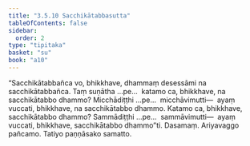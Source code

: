 ```yaml
---
title: "3.5.10 Sacchikātabbasutta"
tableOfContents: false
sidebar:
  order: 2
type: "tipitaka"
basket: "su"
book: "a10"
---
```



<DynamicBreadcrumb />

<Division number="154" book="a10" bookNo="17" page="457">

<Paragraph number="1147" book="a10">
“Sacchikātabbañca vo, bhikkhave, dhammaṃ desessāmi na sacchikātabbañca. Taṃ suṇātha …pe…  katamo ca, bhikkhave, na sacchikātabbo dhammo? Micchādiṭṭhi …pe…  micchāvimutti—  ayaṃ vuccati, bhikkhave, na sacchikātabbo dhammo. Katamo ca, bhikkhave, sacchikātabbo dhammo? Sammādiṭṭhi …pe…  sammāvimutti—  ayaṃ vuccati, bhikkhave, sacchikātabbo dhammo”ti.

</Paragraph>
</Division>

<Paragraph number="1148" type="center" book="a10">
Dasamaṃ.



</Paragraph>

<Paragraph number="1149" type="center" book="a10">
Ariyavaggo pañcamo.



</Paragraph>

<Paragraph number="1150" type="center" book="a10">
Tatiyo paṇṇāsako samatto.
</Paragraph>